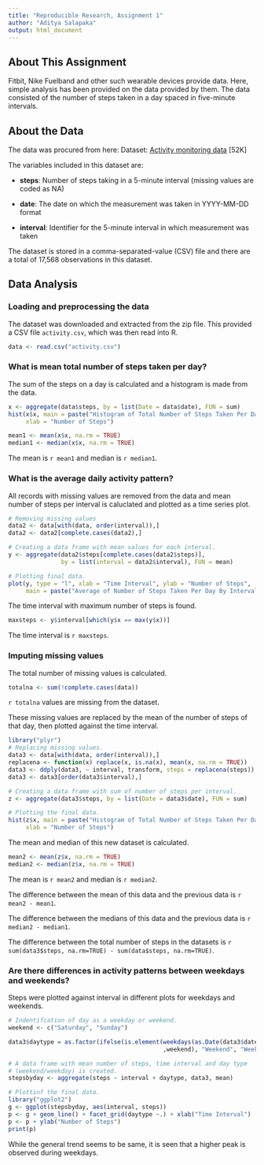 ```yaml
---
title: "Reproducible Research, Assignment 1"
author: "Aditya Salapaka"
output: html_document
---
```



## About This Assignment

Fitbit, Nike Fuelband and other such wearable devices provide data. Here, 
simple analysis has been provided on the data provided by them. The data 
consisted of the number of steps taken in a day spaced in five-minute intervals.

## About the Data

The data was procured from here:
Dataset: [Activity monitoring data](https://d396qusza40orc.cloudfront.net/repdata%2Fdata%2Factivity.zip) [52K]

The variables included in this dataset are:

* **steps**: Number of steps taking in a 5-minute interval (missing values are coded as NA)

* **date**: The date on which the measurement was taken in YYYY-MM-DD format

* **interval**: Identifier for the 5-minute interval in which measurement was taken

The dataset is stored in a comma-separated-value (CSV) file and there are a 
total of 17,568 observations in this dataset.

## Data Analysis

### Loading and preprocessing the data
The dataset was downloaded and extracted from the zip file. This provided a CSV
file `activity.csv`, which was then read into R.

```r
data <- read.csv("activity.csv")
```

### What is mean total number of steps taken per day?
The sum of the steps on a day is calculated and a histogram is made from the 
data.

```r
x <- aggregate(data$steps, by = list(Date = data$date), FUN = sum)
hist(x$x, main = paste("Histogram of Total Number of Steps Taken Per Day"),
     xlab = "Number of Steps")
```

```r
mean1 <- mean(x$x, na.rm = TRUE)
median1 <- median(x$x, na.rm = TRUE)
```

The mean is `r mean1` and median is `r median1`.

### What is the average daily activity pattern?
All records with missing values are removed from the data and mean number of
steps per interval is caluclated and plotted as a time series plot.

```r
# Removing missing values
data2 <- data[with(data, order(interval)),]
data2 <- data2[complete.cases(data2),]

# Creating a data frame with mean values for each interval.
y <- aggregate(data2$steps[complete.cases(data2$steps)], 
               by = list(interval = data2$interval), FUN = mean)

# Plotting final data.
plot(y, type = "l", xlab = "Time Interval", ylab = "Number of Steps", 
     main = paste("Average of Number of Steps Taken Per Day By Interval"))
```

The time interval with maximum number of steps is found.
```r
maxsteps <- y$interval[which(y$x == max(y$x))]
```

The time interval is `r maxsteps`.

### Imputing missing values
The total number of missing values is calculated.

```r
totalna <- sum(!complete.cases(data))
```

`r totalna` values are missing from the dataset.

These missing values are replaced by the mean of the number of steps of that 
day, then plotted against the time interval.

```r
library("plyr")
# Replacing missing values.
data3 <- data[with(data, order(interval)),]
replacena <- function(x) replace(x, is.na(x), mean(x, na.rm = TRUE))
data3 <- ddply(data3, ~ interval, transform, steps = replacena(steps))
data3 <- data3[order(data3$interval),]

# Creating a data frame with sum of number of steps per interval.
z <- aggregate(data3$steps, by = list(Date = data3$date), FUN = sum)

# Plotting the final data.
hist(z$x, main = paste("Histogram of Total Number of Steps Taken Per Day"),
     xlab = "Number of Steps")
```

The mean and median of this new dataset is calculated.

```r
mean2 <- mean(z$x, na.rm = TRUE)
median2 <- median(z$x, na.rm = TRUE)
```

The mean is `r mean2` and median is `r median2`.

The difference between the mean of this data and the previous data is 
`r mean2 - mean1`. 

The difference between the medians of this data and the previous data is 
`r median2 - median1`. 

The difference between the total number of steps in the datasets is 
`r sum(data3$steps, na.rm=TRUE) - sum(data$steps, na.rm=TRUE)`.

### Are there differences in activity patterns between weekdays and weekends?

Steps were plotted against interval in different plots for weekdays and 
weekends.

```r

# Indentifcation of day as a weekday or weekend.
weekend <- c("Saturday", "Sunday")

data3$daytype = as.factor(ifelse(is.element(weekdays(as.Date(data3$date))
                                            ,weekend), "Weekend", "Weekday"))

# A data frame with mean number of steps, time interval and day type 
# (weekend/weekday) is created. 
stepsbyday <- aggregate(steps ~ interval + daytype, data3, mean)

# Plottinf the final data.
library("ggplot2")
g <- ggplot(stepsbyday, aes(interval, steps))
p <- g + geom_line() + facet_grid(daytype ~.) + xlab("Time Interval")
p <- p + ylab("Number of Steps")
print(p)
```

While the general trend seems to be same, it is seen that a higher peak is
observed during weekdays.